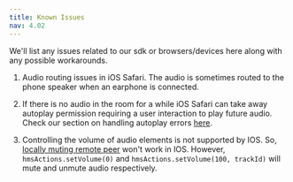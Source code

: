 ```yaml
---
title: Known Issues
nav: 4.02
---
```


We'll list any issues related to our sdk or browsers/devices here along with any possible workarounds.

1. Audio routing issues in iOS Safari. The audio is sometimes routed to the phone speaker when an earphone is connected.

2. If there is no audio in the room for a while iOS Safari can take away autoplay permission requiring a user interaction
   to play future audio. Check our section on handling autoplay errors [here](../features/error-handling#handling-autoplay-error).

3. Controlling the volume of audio elements is not supported by IOS. So, [locally muting remote peer](../advanced-features/volume-control) won't work in IOS.
   However, `hmsActions.setVolume(0)` and `hmsActions.setVolume(100, trackId)` will mute and unmute audio respectively.

